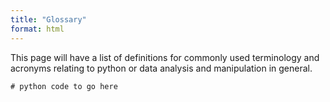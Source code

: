 ```yaml
---
title: "Glossary"
format: html
---
```


This page will have a list of definitions for commonly used terminology and acronyms relating to python or data analysis and manipulation in general.

::: column-screen-inset-right

```
# python code to go here
```

:::
